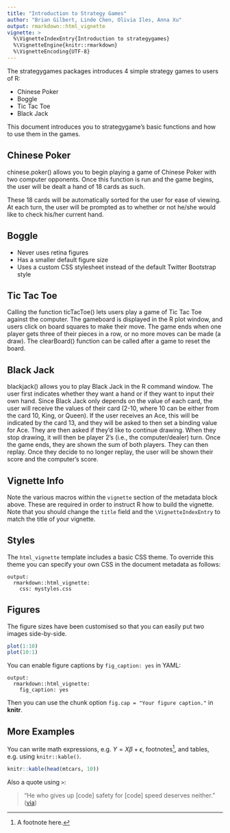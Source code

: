 ```yaml
---
title: "Introduction to Strategy Games"
author: "Brian Gilbert, Linde Chen, Olivia Iles, Anna Xu"
output: rmarkdown::html_vignette
vignette: >
  %\VignetteIndexEntry{Introduction to strategygames}
  %\VignetteEngine{knitr::rmarkdown}
  %\VignetteEncoding{UTF-8}
---
```

The strategygames packages introduces 4 simple strategy games to users of R:

* Chinese Poker
* Boggle
* Tic Tac Toe
* Black Jack 

This document introduces you to strategygame's basic functions and how to use them in the games.

## **Chinese Poker**

chinese.poker() allows you to begin playing a game of Chinese Poker with two computer opponents. Once this function is run and the game begins, the user will be dealt a hand of 18 cards as such. 

These 18 cards will be automatically sorted for the user for ease of viewing. At each turn, the user will be prompted as to whether or not he/she would like to check his/her current hand. 

## **Boggle**

- Never uses retina figures
- Has a smaller default figure size
- Uses a custom CSS stylesheet instead of the default Twitter Bootstrap style

## **Tic Tac Toe**

Calling the function ticTacToe() lets users play a game of Tic Tac Toe against the computer. The gameboard is displayed in the R plot window, and users click on board squares to make their move. The game ends when one player gets three of their pieces in a row, or no more moves can be made (a draw). The clearBoard() function can be called after a game to reset the board.

## **Black Jack**

blackjack() allows you to play Black Jack in the R command window. The user first indicates whether they want a hand or if they want to input their own hand. Since Black Jack only depends on the value of each card, the user will receive the values of their card (2-10, where 10 can be either from the card 10, King, or Queen). If the user receives an Ace, this will be indicated by the card 13, and they will be asked to then set a binding value for Ace. They are then asked if they'd like to continue drawing. When they stop drawing, it will then be player 2's (i.e., the computer/dealer) turn. Once the game ends, they are shown the sum of both players. They can then replay. Once they decide to no longer replay, the user will be shown their score and the computer's score. 

## Vignette Info

Note the various macros within the `vignette` section of the metadata block above. These are required in order to instruct R how to build the vignette. Note that you should change the `title` field and the `\VignetteIndexEntry` to match the title of your vignette.

## Styles

The `html_vignette` template includes a basic CSS theme. To override this theme you can specify your own CSS in the document metadata as follows:

    output: 
      rmarkdown::html_vignette:
        css: mystyles.css

## Figures

The figure sizes have been customised so that you can easily put two images side-by-side. 

```r
plot(1:10)
plot(10:1)
```

You can enable figure captions by `fig_caption: yes` in YAML:

    output:
      rmarkdown::html_vignette:
        fig_caption: yes

Then you can use the chunk option `fig.cap = "Your figure caption."` in **knitr**.

## More Examples

You can write math expressions, e.g. $Y = X\beta + \epsilon$, footnotes^[A footnote here.], and tables, e.g. using `knitr::kable()`.

```r
knitr::kable(head(mtcars, 10))
```

Also a quote using `>`:

> "He who gives up [code] safety for [code] speed deserves neither."
([via](https://twitter.com/hadleywickham/status/504368538874703872))

